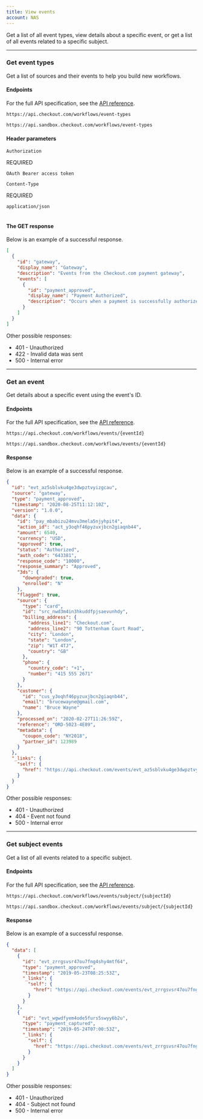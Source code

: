 ```yaml
---
title: View events
account: NAS
---
```


Get a list of all event types, view details about a specific event, or get a list of all events related to a specific subject.

---

### Get event types

Get a list of sources and their events to help you build new workflows.

#### Endpoints

For the full API specification, see the [API reference](https://api-reference.checkout.com/preview/crusoe/).

<tabs>
<tab title='Live'>
<LineCodeWrapper type="get">

`https://api.checkout.com/workflows/event-types`

</LineCodeWrapper>
</tab>
<tab title='Sandbox'>
<LineCodeWrapper type="get">

`https://api.sandbox.checkout.com/workflows/event-types`

</LineCodeWrapper>
</tab>
</tabs>

#### Header parameters

<Table>
<TableHead headers={['Header','Value']}/>
<TableBody>
<TableRow>
<TableCell>

`Authorization`

<StatusTag type='required'>

REQUIRED

</StatusTag>

</TableCell>
<TableCell>

`OAuth Bearer access token`

</TableCell>
</TableRow>
<TableRow>
<TableCell>

`Content-Type`

<StatusTag type='required'>

REQUIRED

</StatusTag>

</TableCell>
<TableCell>

`application/json`

</TableCell>
</TableRow>
</TableBody>
</Table>

#### The GET response

Below is an example of a successful response.

```json withBorder
[
  {
    "id": "gateway",
    "display_name": "Gateway",
    "description": "Events from the Checkout.com payment gateway",
    "events": [
      {
        "id": "payment_approved",
        "display_name": "Payment Authorized",
        "description": "Occurs when a payment is successfully authorized by the Checkout.com payment gateway"
      }
    ]
  }
]
```

Other possible responses: 

- 401 - Unauthorized
- 422 - Invalid data was sent
- 500 - Internal error

---

### Get an event

Get details about a specific event using the event's ID.

#### Endpoints

For the full API specification, see the [API reference](https://api-reference.checkout.com/preview/crusoe/).

<tabs>
<tab title='Live'>
<LineCodeWrapper type="get">

`https://api.checkout.com/workflows/events/{eventId}`

</LineCodeWrapper>
</tab>
<tab title='Sandbox'>
<LineCodeWrapper type="get">

`https://api.sandbox.checkout.com/workflows/events/{eventId}`

</LineCodeWrapper>
</tab>
</tabs>

#### Response

Below is an example of a successful response.

```json withBorder
{
  "id": "evt_az5sblvku4ge3dwpztvyizgcau",
  "source": "gateway",
  "type": "payment_approved",
  "timestamp": "2020-08-25T11:12:10Z",
  "version": "1.0.0",
  "data": {
    "id": "pay_mbabizu24mvu3mela5njyhpit4",
    "action_id": "act_y3oqhf46pyzuxjbcn2giaqnb44",
    "amount": 6540,
    "currency": "USD",
    "approved": true,
    "status": "Authorized",
    "auth_code": "643381",
    "response_code": "10000",
    "response_summary": "Approved",
    "3ds": {
      "downgraded": true,
      "enrolled": "N"
    },
    "flagged": true,
    "source": {
      "type": "card",
      "id": "src_nwd3m4in3hkuddfpjsaevunhdy",
      "billing_address": {
        "address_line1": "Checkout.com",
        "address_line2": "90 Tottenham Court Road",
        "city": "London",
        "state": "London",
        "zip": "W1T 4TJ",
        "country": "GB"
      },
      "phone": {
        "country_code": "+1",
        "number": "415 555 2671"
      }
    },
    "customer": {
      "id": "cus_y3oqhf46pyzuxjbcn2giaqnb44",
      "email": "brucewayne@gmail.com",
      "name": "Bruce Wayne"
    },
    "processed_on": "2020-02-27T11:26:59Z",
    "reference": "ORD-5023-4E89",
    "metadata": {
      "coupon_code": "NY2018",
      "partner_id": 123989
    }
  },
  "_links": {
    "self": {
      "href": "https://api.checkout.com/events/evt_az5sblvku4ge3dwpztvyizgcau"
    }
  }
}
```

Other possible responses:

- 401 - Unauthorized
- 404 - Event not found
- 500 - Internal error

---

### Get subject events

Get a list of all events related to a specific subject.

#### Endpoints

For the full API specification, see the [API reference](https://api-reference.checkout.com/preview/crusoe/).

<tabs>
<tab title='Live'>
<LineCodeWrapper type="get">

`https://api.checkout.com/workflows/events/subject/{subjectId}`

</LineCodeWrapper>
</tab>
<tab title='Sandbox'>
<LineCodeWrapper type="get">

`https://api.sandbox.checkout.com/workflows/events/subject/{subjectId}`

</LineCodeWrapper>
</tab>
</tabs>

#### Response

Below is an example of a successful response.

```json withBorder
{
  "data": [
    {
      "id": "evt_zrrgsvsr47ou7fng4shy4mtf64",
      "type": "payment_approved",
      "timestamp": "2019-05-23T08:25:53Z",
      "_links": {
        "self": {
          "href": "https://api.checkout.com/events/evt_zrrgsvsr47ou7fng4shy4mtf64"
        }
      }
    },
    {
      "id": "evt_wgwdfyem4ode5furs5swyy6b2u",
      "type": "payment_captured",
      "timestamp": "2019-05-24T07:00:53Z",
      "_links": {
        "self": {
          "href": "https://api.checkout.com/events/evt_zrrgsvsr47ou7fng4shy4mtf64"
        }
      }
    }
  ]
}
```

Other possible responses: 

- 401 - Unauthorized
- 404 - Subject not found
- 500 - Internal error